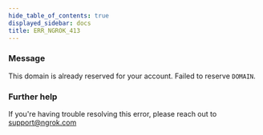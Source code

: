 ```yaml
---
hide_table_of_contents: true
displayed_sidebar: docs
title: ERR_NGROK_413
---
```


### Message

This domain is already reserved for your account. Failed to reserve `DOMAIN`.

<ErrorDetails />

### Further help

If you're having trouble resolving this error, please reach out to [support@ngrok.com](mailto:support@ngrok.com?subject=Help%20with%20ERR_NGROK_413)
